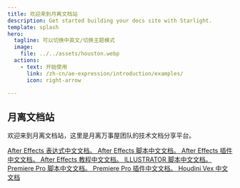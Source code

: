 ```yaml
---
title: 欢迎来到月离文档站
description: Get started building your docs site with Starlight.
template: splash
hero:
  tagline: 可以切换中英文/切换主题模式
  image:
    file: ../../assets/houston.webp
  actions:
    - text: 开始使用
      link: /zh-cn/ae-expression/introduction/examples/
      icon: right-arrow

---
```



## 月离文档站

欢迎来到月离文档站，这里是月离万事屋团队的技术文档分享平台。

<CardGrid stagger>
<a href="/zh-cn/ae-expression/introduction/changelog">
	<Card title="AE表达式" icon="pencil">
		After Effects 表达式中文文档。
	</Card>
  </a>

  <a href="/zh-cn/ae-scripting/introduction/changelog">
	<Card title="AE脚本文档" icon="add-document">
		After Effects 脚本中文文档。
	</Card> 
  </a>

  <a href="/zh-cn/ae-plugin/intro/whats-new">
	<Card title="AE插件文档" icon="open-book">
		After Effects 插件中文文档。
	</Card> 
  </a>

  <a href="/zh-cn/javascript-tools/introduction/extendscript-overview">
	<Card title="JavaScript 工具" icon="open-book">
		After Effects 教程中文文档。
	</Card> 
  </a>
  <a href="/zh-cn/ai-scripting/introduction/whatisscripting">
	<Card title="AI脚本文档" icon="add-document">
		ILLUSTRATOR 脚本中文文档。
	</Card> 
  </a>
  <a href="/zh-cn/pr-scripting/introduction/extendscript-overview">
	<Card title="PR脚本文档" icon="add-document">
		Premiere Pro 脚本中文文档。
	</Card> 
  </a>
  <a href="/zh-cn/pr-plugin/intro/what-premiere-plugins-do">
	<Card title="PR插件文档" icon="open-book">
		Premiere Pro 插件中文文档。
	</Card> 
  </a>

  <a href="/zh-cn/houdini-vex/arrays/append">
	<Card title="Houdini Vex" icon="open-book">
		Houdini Vex 中文文档
	</Card> 
  </a>
</CardGrid>

